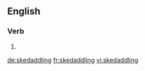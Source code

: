 ==English==

===Verb===
{{head|en}}

# {{present participle of|skedaddle|lang=en}}

[[de:skedaddling]]
[[fr:skedaddling]]
[[vi:skedaddling]]